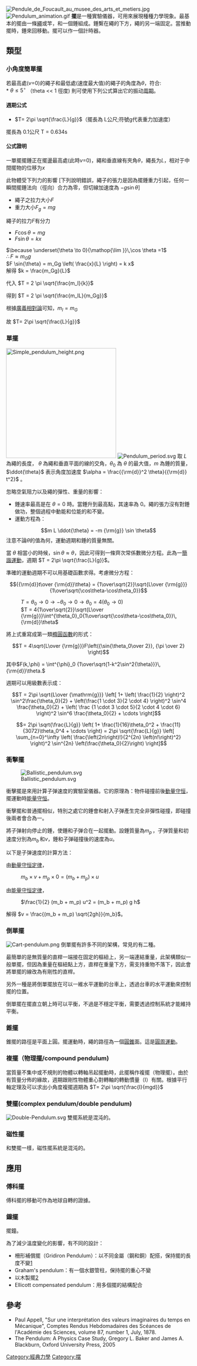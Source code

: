 [[File:Pendule_de_Foucault_au_musee_des_arts_et_metiers.jpg|thumb]]
[[File:Pendulum_animation.gif|right]]
'''擺'''是一種實驗儀器，可用來展現種種力學現象。最基本的擺由一條[[繩|繩]]或竿，和一個錘組成。錘繫在繩的下方，繩的另一端固定。當推動擺時，錘來回移動。擺可以作一個計時器。

==類型==

=== 小角度簡單擺 ===
若最高處(''v''=0)的繩子和最低處(速度最大值)的繩子的角度為<math>\theta</math>，符合:<br>
* <math>\theta \leq 5^{\circ}</math> （theta << 1 徑度)
則可使用下列公式算出它的振动[[周期|周期]]。

==== 週期公式 ====

* <math>T= 2\pi \sqrt{\frac{L}{g}} </math>（擺長為 L公尺;符號g代表重力加速度）
擺長為 0.1公尺 T = 0.634s

==== 公式證明 ====
一單擺擺錘正在擺盪最高處(此時''v''=0)，繩和垂直線有夾角<math>\theta</math>，繩長为<math>L</math>，相对于中間擺物的位移为<math>x</math>

此物體受下列力的影響 [下列說明錯誤，繩子的張力是因為擺錘重力引起，任何一瞬間擺錘法向（徑向）合力為零，但切線加速度為 <math>-g\sin \theta</math>]
*繩子之拉力大小<math>F</math>
*重力大小<math>F_{g}= mg</math>
繩子的拉力<math>F</math>有分力
* <math>F\cos \theta = mg</math>
* <math>F\sin  \theta = kx</math>
<math>\because \underset{\theta \to 0}{\mathop{\lim }}\,\cos \theta =1</math><br>
<math>\therefore F \approx  m_Gg</math><br>
<math> F \sin{\theta} = m_Gg \left( \frac{x}{L} \right) = k x </math><br>
解得 <math> k = \frac{m_Gg}{L} </math>

代入 <math> T = 2 \pi \sqrt{\frac{m_I}{k}} </math>

得到 <math> T = 2 \pi \sqrt{\frac{m_IL}{m_Gg}}</math>

根據[[廣義相對論|廣義相對論]]可知，<math> m_I = m_G\, </math>

故  <math>T= 2\pi \sqrt{\frac{L}{g}}</math>

===單擺===
[[File:Simple_pendulum_height.png|300px]]
[[File:Pendulum_period.svg|thumb]]
{{Redirect3|单摆}}
取 <math>L</math> 為繩的長度， <math>\theta</math> 為繩和垂直平面的線的交角，<math>\theta_0</math> 為 <math>\theta</math> 的最大值，<math>m</math> 為錘的質量，<math>\ddot{\theta}</math> 表示角度加速度 <math>\alpha = \frac{{\rm{d}}^2 \theta}{{\rm{d}} t^2}</math> 。

忽略空氣阻力以及繩的彈性、重量的影響：

* 錘速率最高是在 <math>\theta = 0</math> 時。當錘升到最高點，其速率為 0。繩的張力沒有對錘做功，整個過程中動能和位能的和不變。
* 運動方程為：

::<math>m L \ddot{\theta} = -m {\rm{g}} \sin \theta</math>
注意不論''θ''的值為何，運動週期和錘的質量無關。

當 <math>\theta</math> 相當小的時候，<math>\sin\theta \approx \theta </math>，因此可得到一條齊次常係數微分方程。此為一[[簡諧運動|簡諧運動]]，週期 <math>T = 2\pi \sqrt{\frac{L}{g}} </math>。

準確的運動週期不可以用基礎函數求得。考慮微分方程：   
:<math>{{\rm{d}}t\over {\rm{d}}\theta} = {1\over\sqrt{2}}\sqrt{L\over {\rm{g}}}{1\over\sqrt{\cos\theta-\cos\theta_0}}</math>
: <math>T = \theta_0\rightarrow0\rightarrow-\theta_0\rightarrow0\rightarrow\theta_0 = 4\left(\theta_0\rightarrow0\right)</math>
: <math>T = 4{1\over\sqrt{2}}\sqrt{L\over {\rm{g}}}\int^{\theta_0}_0{1\over\sqrt{\cos\theta-\cos\theta_0}}\,{\rm{d}}\theta</math>

將上式重寫成第一類[[橢圓函數|橢圓函數]]的形式：

:<math>T = 4\sqrt{L\over {\rm{g}}}F\left({\sin{\theta_0\over 2}}, {\pi \over 2} \right)</math>

其中<math>F(k,\phi) = \int^{\phi}_0 {1\over\sqrt{1-k^2\sin^2{\theta}}}\,{\rm{d}}\theta.</math>

週期可以用級數表示成：

:<math> T = 2\pi \sqrt{L\over {\mathrm{g}}} \left[ 1+ \left( \frac{1}{2} \right)^2 \sin^2\frac{\theta_0}{2} +  \left(\frac{1 \cdot 3}{2 \cdot 4} \right)^2 \sin^4 \frac{\theta_0}{2} + \left( \frac {1 \cdot 3 \cdot 5}{2 \cdot 4 \cdot 6} \right)^2 \sin^6 \frac{\theta_0}{2} + \cdots \right]</math>
:<math> = 2\pi \sqrt{\frac{L}{g}} \left( 1+ \frac{1}{16}\theta_0^2 + \frac{11}{3072}\theta_0^4 + \cdots \right) = 2\pi \sqrt{\frac{L}{g}} \left[ \sum_{n=0}^\infty \left( \frac{\left(2n\right)!}{2^{2n} \left(n!\right)^2} \right)^2 \sin^{2n} \left(\frac{\theta_0}{2}\right) \right]</math>

===衝擊擺===
[[File:Ballistic_pendulum.svg|center]]

衝擊擺是來用計算子弹速度的實驗室儀器。它的原理為：物件碰撞前後[[動量守恒|動量守恒]]，擺運動時[[能量守恒|能量守恒]]。

衝擊擺和普通擺相似，特別之處它的錘會和射入子弹產生完全非彈性碰撞，即碰撞後兩者會合為一。

將子弹射向停止的錘，使錘和子弹合在一起擺動。設錘質量為<math>m_p\,</math>，子弹質量和初速度分別為<math>m_b\,</math>和''v''，錘和子弹碰撞後的速度為''u''。

以下是子弹速度的計算方法：

由[[動量守恒定律|動量守恒定律]]，
: <math>m_b \times v + m_p \times 0 = (m_b + m_p) \times u</math>

由[[能量守恒定律|能量守恒定律]]，
: <math>\frac{1}{2} (m_b + m_p) u^2 = (m_b + m_p) g h</math> 
解得 <math>v = \frac{(m_b + m_p) \sqrt{2gh}}{m_b}</math>。

===倒單擺===
{{main|倒單擺}}
[[File:Cart-pendulum.png|right]]
倒單擺有許多不同的架構，常見的有二種。

最簡單的是無質量的直桿一端接在固定的樞紐上，另一端連結重量，此架構類似一般單擺，但因為重量在樞紐點上方，直桿在重量下方，需支持重物不落下，因此會將單擺的線改為有剛性的直桿。

另外一種是將倒單擺放在可以一維水平運動的台車上，透過台車的水平運動來控制擺的位置。

倒單擺在擺直立朝上時可以平衡，不過是不穩定平衡，需要透過控制系統才能維持平衡。
{{clear}}

===錐擺===


錐擺的路徑是平面上圓。擺運動時，繩的路徑為一個[[圓錐|圓錐]]面。這是[[圓周運動|圓周運動]]。

===複擺（物理擺/compound pendulum)===
{{Redirect3|复摆}}
當質量不集中或不規則的物體以轉軸吊起擺動時，此擺稱作複擺（物理擺）。由於有質量分佈的緣故，週期跟剛性物體重心對轉軸的轉動慣量（I）有關。根據平行軸定理及可以求出小角度複擺週期為 <math>T= 2\pi \sqrt{\frac{I}{mgd}} </math>

===雙擺(complex pendulum/double pendulum)===
{{see also|双摆}}
[[File:Double-Pendulum.svg|thumb]]
雙擺系統是混沌的。

===磁性擺===
和雙擺一樣，磁性擺系統是混沌的。

==應用==
===傅科擺===
{{main|傅科擺}}

傅科擺的移動可作為地球自轉的證據。
===鐘擺===
擺鐘。

為了減少溫度變化的影響，有不同的設計：
* 柵形補償擺（Gridiron Pendulum）：以不同金屬（鋼和銅）配搭，保持擺的長度不變[http://physics.kenyon.edu/EarlyApparatus/Thermodynamics/Gridiron_Pendulum/Gridiron_Pendulum.html] {{Wayback|url=http://physics.kenyon.edu/EarlyApparatus/Thermodynamics/Gridiron_Pendulum/Gridiron_Pendulum.html |date=20070311015917 }}
* Graham's pendulum：有一個水銀管柱，保持擺的重心不變
* 以木製擺[http://www.oldandsold.com/articles17/furniture-109.shtml] {{Wayback|url=http://www.oldandsold.com/articles17/furniture-109.shtml |date=20070312073344 }}
* Ellicott compensated pendulum：用多個擺的結構配合
==參考==
{{commonscat|Pendulums}}
* Paul Appell, "Sur une interprétation des valeurs imaginaires du temps en Mécanique", Comptes Rendus Hebdomadaires des Scéances de l'Académie des Sciences, volume 87, number 1, July, 1878.
* The Pendulum: A Physics Case Study, Gregory L. Baker and James A. Blackburn, Oxford University Press, 2005

{{Authority control}}
[[Category:經典力學|Category:經典力學]]
[[Category:摆|Category:摆]]